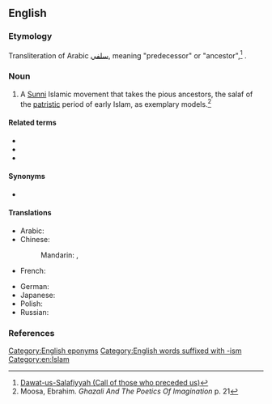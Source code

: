 ==English==
{{wikipedia}}

===Etymology===
Transliteration of Arabic [[سلفي]], meaning "predecessor" or "ancestor",<ref>[http://muttaqun.com/salafiyyah.html Dawat-us-Salafiyyah (Call of those who preceded us)]</ref> {{suffix|en||ism}}.

===Noun===
{{en-noun|-}}

# A [[Sunni]] Islamic movement that takes the pious ancestors, the salaf of the [[patristic]] period of early Islam, as exemplary models.<ref>Moosa, Ebrahim. ''Ghazali And The Poetics Of Imagination'' {{ISBN|0-8078-5612-6}} p. 21</ref>

====Related terms====
* {{l|en|Salafi}}
* {{l|en|Salafist}}
* {{l|en|Salafiyya}}

====Synonyms====
* {{l|en|Wahhabism}}

====Translations====
{{trans-top|a Sunni Islamic movement}}
* Arabic: {{t|ar|سَلَفِيَّة|f}}
* Chinese:
*: Mandarin: {{t|cmn|沙拉菲主義|sc=Hani}}, {{t|cmn|沙拉菲主义|tr=shālāfēizhǔyì|sc=Hani}}
* French: {{t+|fr|salafisme|m}}
{{trans-mid}}
* German: {{t+|de|Salafismus|m}}
* Japanese: {{t|ja|サラフィズム|tr=sarafizumu|sc=Jpan}}
* Polish: {{t|pl|salafizm|m}}
* Russian: {{t+|ru|салафи́зм|m}}
{{trans-bottom}}

===References===
<references/>

[[Category:English eponyms]]
[[Category:English words suffixed with -ism]]
[[Category:en:Islam]]